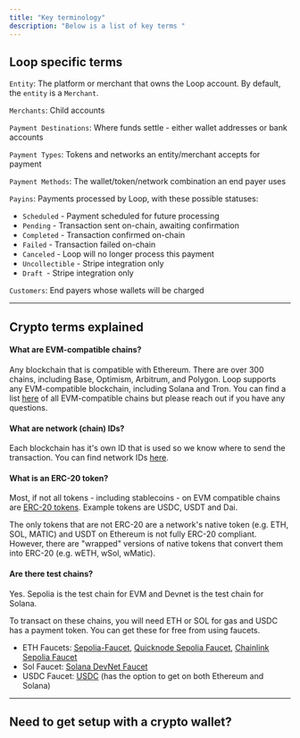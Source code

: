 ```yaml
---
title: "Key terminology"
description: "Below is a list of key terms "
---
```


## Loop specific terms

`Entity`: The platform or merchant that owns the Loop account. By default, the `entity` is a `Merchant`.

`Merchants`: Child accounts

`Payment Destinations`: Where funds settle - either wallet addresses or bank accounts

`Payment Types`: Tokens and networks an entity/merchant accepts for payment

`Payment Methods`: The wallet/token/network combination an end payer uses

`Payins`: Payments processed by Loop, with these possible statuses:

- `Scheduled` - Payment scheduled for future processing
- `Pending` - Transaction sent on-chain, awaiting confirmation
- `Completed` - Transaction confirmed on-chain
- `Failed` - Transaction failed on-chain
- `Canceled` - Loop will no longer process this payment
- `Uncollectible` - Stripe integration only
- `Draft `- Stripe integration only

`Customers`: End payers whose wallets will be charged

---

## **Crypto terms explained**

#### **What are EVM-compatible chains?**

Any blockchain that is compatible with Ethereum. There are over 300 chains, including Base, Optimism, Arbitrum, and Polygon. Loop supports any EVM-compatible blockchain, including Solana and Tron. You can find a list [<u>here</u>](https://www.coincarp.com/chainlist/) of all EVM-compatible chains but please reach out if you have any questions.

#### **What are network (chain) IDs?**

Each blockchain has it's own ID that is used so we know where to send the transaction. You can find network IDs [<u>here</u>](https://www.coincarp.com/chainlist/).

#### **What is an ERC-20 token?**

Most, if not all tokens - including stablecoins - on EVM compatible chains are [<u>ERC-20 tokens</u>](https://docs.openzeppelin.com/contracts/3.x/erc20#:~:text=By%20default%2C%20ERC20%20uses%20a,call%20_setupDecimals%20in%20your%20constructor.). Example tokens are USDC, USDT and Dai.

The only tokens that are not ERC-20 are a network's native token (e.g. ETH, SOL, MATIC) and USDT on Ethereum is not fully ERC-20 compliant. However, there are "wrapped" versions of native tokens that convert them into ERC-20 (e.g. wETH, wSol, wMatic).

#### **Are there test chains?**

Yes. Sepolia is the test chain for EVM and Devnet is the test chain for Solana.

To transact on these chains, you will need ETH or SOL for gas and USDC has a payment token. You can get these for free from using faucets.

- ETH Faucets: [<u>Sepolia-Faucet</u>](https://sepolia-faucet.pk910.de/), [<u>Quicknode Sepolia Faucet</u>](https://faucet.quicknode.com/ethereum/sepolia), [<u>Chainlink Sepolia Faucet</u>](https://faucets.chain.link/sepolia)
- Sol Faucet: [<u>Solana DevNet Faucet</u>](https://faucet.solana.com/)
- USDC Faucet: [<u>USDC</u>](https://faucet.circle.com/) (has the option to get on both Ethereum and Solana)

---

## Need to get setup with a crypto wallet?

<Card title="Getting a crypto wallet to test" icon="wallet" href="[resources]/walletTesting">
  
</Card>